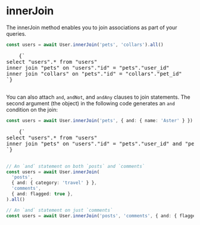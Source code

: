 
# innerJoin

The innerJoin method enables you to join associations as part of your queries.

```ts
const users = await User.innerJoin('pets', 'collars').all()
```

<RoutesOutput>
  <pre style={{ backgroundColor: 'transparent' }}>
    {`
select "users".* from "users"
inner join "pets" on "users"."id" = "pets"."user_id"
inner join "collars" on "pets"."id" = "collars"."pet_id"
`}
  </pre>
</RoutesOutput>

You can also attach `and`, `andNot`, and `andAny` clauses to join statements. The second argument (the object) in the following code generates an `and` condition on the join:

```ts
const users = await User.innerJoin('pets', { and: { name: 'Aster' } }).all()
```

<RoutesOutput>
  <pre style={{ backgroundColor: 'transparent' }}>
    {`
select "users".* from "users"
inner join "pets" on "users"."id" = "pets"."user_id" and "pets"."name" = $1
`}
  </pre>
</RoutesOutput>

```ts
// An `and` statement on both `posts` and `comments`
const users = await User.innerJoin(
  'posts',
  { and: { category: 'travel' } },
  'comments',
  { and: flagged: true },
).all()

// An `and` statement on just `comments`
const users = await User.innerJoin('posts', 'comments', { and: { flagged: true } }).all()
```
